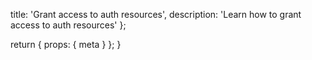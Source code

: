   title: 'Grant access to auth resources',
  description:
    'Learn how to grant access to auth resources'
};

  return {
    props: {
      meta
    }
  };
}
